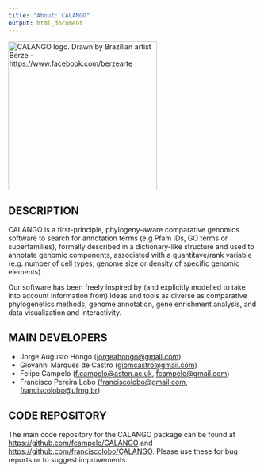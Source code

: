 ```yaml
---
title: "About: CALANGO"
output: html_document
---
```


<img src="https://raw.githubusercontent.com/fcampelo/CALANGO/master/inst/images/CALANGO_LOGO.png" alt="CALANGO logo. Drawn by Brazilian artist Berze - https://www.facebook.com/berzearte" height="300"/>

## DESCRIPTION
CALANGO is a first-principle, phylogeny-aware comparative genomics software to search for annotation terms (e.g Pfam IDs, GO terms or superfamilies), formally described in a dictionary-like structure and used to annotate genomic components, associated with a quantitave/rank variable (e.g. number of cell types, genome size or density of specific genomic elements).

Our software has been freely inspired by (and explicitly modelled to take into account information from) ideas and tools as diverse as comparative phylogenetics methods, genome annotation, gene enrichment analysis, and data visualization and interactivity.

## MAIN DEVELOPERS
 - Jorge Augusto Hongo ([jorgeahongo@gmail.com](mailto:jorgeahongo@gmail.com))
 - Giovanni Marques de Castro ([giomcastro@gmail.com](mailto:giomcastro@gmail.com))
 - Felipe Campelo ([f.campelo@aston.ac.uk](mailto:f.campelo@aston.ac.uk), [fcampelo@gmail.com](mailto:fcampelo@gmail.com))
 - Francisco Pereira Lobo ([franciscolobo@gmail.com](mailto:franciscolobo@gmail.com), [franciscolobo@ufmg.br](franciscolobo@ufmg.br))
 
## CODE REPOSITORY
The main code repository for the CALANGO package can be found at [https://github.com/fcampelo/CALANGO](https://github.com/fcampelo/CALANGO) and  [https://github.com/franciscolobo/CALANGO](https://github.com/franciscolobo/CALANGO). Please use these for bug reports or to suggest improvements.


